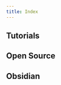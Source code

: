 ```yaml
---
title: Index
---
```



## Tutorials

<CardGrid>
  <LinkCard
    title="What is RSS?"
    href="/tech/tutorials/rss"
    description="Find out what RSS is, how to use it, and why you should care about it now."
  />
</CardGrid>

## Open Source

<CardGrid>
  <LinkCard
    title="Recs"
    href="/tech/opensource/recs"
    description="My recs for open source software."
  />
	  <LinkCard
    title="Stylus"
    href="/tech/opensource/stylus"
    description="A list of my recommended stylus themes, if you're tired of looking at an ugly internet."
  />
</CardGrid>

## Obsidian

<CardGrid>
  <LinkCard
    title="Getting Started"
    href="/tech/obsidian"
    description="Learn about Obsidian.md, a free and highly customizable note taking app."
  />
	  <LinkCard
    title="Themes, Extensions, & Snippets"
    href="/tech/obsidian/extensions"
    description="A list of recommended Obsidian add-ons to improve your note taking experience.."
  />
</CardGrid>
